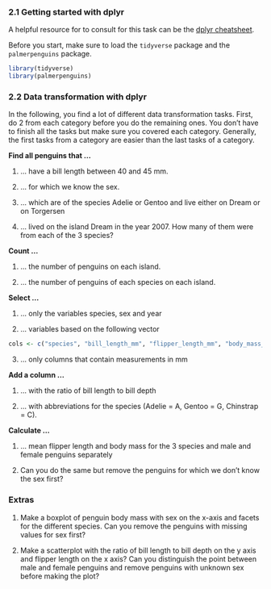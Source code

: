 ### 2.1 Getting started with dplyr

A helpful resource for to consult for this task can be the [dplyr cheatsheet](https://raw.githubusercontent.com/rstudio/cheatsheets/master/data-transformation.pdf).

Before you start, make sure to load the `tidyverse` package and the `palmerpenguins` package.

```r
library(tidyverse)
library(palmerpenguins)
```

### 2.2 Data transformation with dplyr

In the following, you find a lot of different data transformation tasks. First, do 2 from each category before you do the remaining ones. You don't have to finish all the tasks but make sure you covered each category. Generally, the first tasks from a category are easier than the last tasks of a category.

**Find all penguins that ...**

1. ... have a bill length between 40 and 45 mm.

2. ... for which we know the sex.

3. ... which are of the species Adelie or Gentoo and live either on Dream or on Torgersen

4. ... lived on the island Dream in the year 2007. How many of them were from each of the 3 species?

**Count ...**

1. ... the number of penguins on each island.

2. ... the number of penguins of each species on each island.

**Select ...**

1. ... only the variables species, sex and year

2. ... variables based on the following vector

```r
cols <- c("species", "bill_length_mm", "flipper_length_mm", "body_mass_kg")
```

3. ... only columns that contain measurements in mm

**Add a column ...**

1. ... with the ratio of bill length to bill depth

2. ... with abbreviations for the species (Adelie = A, Gentoo = G, Chinstrap = C).


**Calculate ...**

1. ... mean flipper length and body mass for the 3 species and male and female penguins separately

2. Can you do the same but remove the penguins for which we don't know the sex first?

### Extras

1. Make a boxplot of penguin body mass with sex on the x-axis and facets for the different species. Can you remove the penguins with missing values for sex first?

2. Make a scatterplot with the ratio of bill length to bill depth on the y axis and flipper length on the x axis? Can you distinguish the point between male and female penguins and remove penguins with unknown sex before making the plot?

